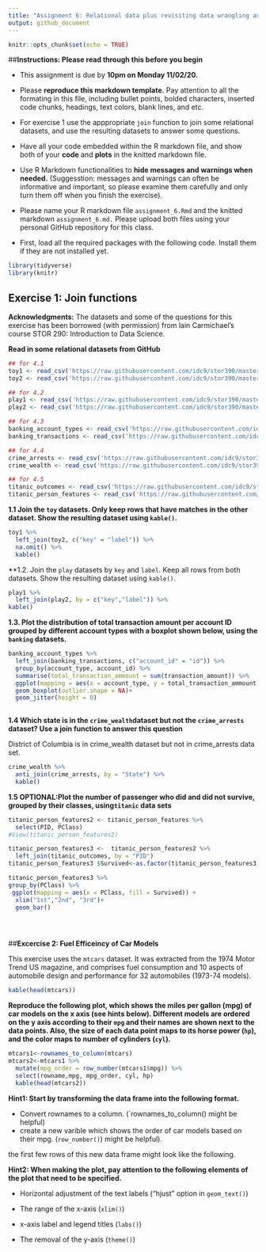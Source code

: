 ```yaml
---
title: "Assignment 6: Relational data plus revisiting data wrangling and visualization"
output: github_document
---
```


```r
knitr::opts_chunk$set(echo = TRUE)
```


##**Instructions: Please read through this before you begin**


* This assignment is due by **10pm on Monday 11/02/20.**

* Please **reproduce this markdown template.** Pay attention to all the formating in this file, including bullet points, bolded characters, inserted code chunks, headings, text colors, blank lines, and etc.

* For exercise 1 use the apppropriate `join` function to join some relational datasets, and use the resulting datasets to answer some questions.

* Have all your code embedded within the R markdown file, and show both of your **code** and **plots** in the knitted markdown file.

* Use R Markdown functionalities to **hide messages and warnings when needed.** (Suggesstion: messages and warnings can often be informative and important, so please examine them carefully and only turn them off when you finish the exercise).

* Please name your R markdown file `assignment_6.Rmd` and the knitted markdown `assignment_6.md.` Please upload both files using your personal GitHub repository for this class. 

* First, load all the required packages with the following code. Install them if they are not installed yet.


```r

library(tidyverse)
library(knitr)

```


## **Exercise 1: Join functions**

**Acknowledgments:** The datasets and some of the questions for this exercise has been borrowed (with permission) from lain Carmichael's course STOR 290: Introduction to Data Science.

**Read in some relational datasets from GitHub**

```r

## for 4.1
toy1 <- read_csv('https://raw.githubusercontent.com/idc9/stor390/master/data/joins/toy_one.csv')
toy2 <- read_csv('https://raw.githubusercontent.com/idc9/stor390/master/data/joins/toy_two.csv')

## for 4.2
play1 <- read_csv('https://raw.githubusercontent.com/idc9/stor390/master/data/joins/play_one.csv')
play2 <- read_csv('https://raw.githubusercontent.com/idc9/stor390/master/data/joins/play_two.csv')

## for 4.3
banking_account_types <- read_csv('https://raw.githubusercontent.com/idc9/stor390/master/data/joins/banking_account_types.csv')
banking_transactions <- read_csv('https://raw.githubusercontent.com/idc9/stor390/master/data/joins/banking_transactions.csv')

## for 4.4
crime_arrests <- read_csv('https://raw.githubusercontent.com/idc9/stor390/master/data/joins/crime_arrests.csv')
crime_wealth <- read_csv('https://raw.githubusercontent.com/idc9/stor390/master/data/joins/crime_wealth.csv')

## for 4.5
titanic_outcomes <- read_csv('https://raw.githubusercontent.com/idc9/stor390/master/data/joins/titanic_outcomes.csv')
titanic_person_features <- read_csv('https://raw.githubusercontent.com/idc9/stor390/master/data/joins/titanic_person_features.csv')


```




**1.1 Join the `toy` datasets. Only keep rows that have matches in the other dataset. Show the resulting dataset using `kable()`.**

```r
toy1 %>% 
  left_join(toy2, c("key" = "label")) %>% 
  na.omit() %>% 
  kable()


```


**1.2. Join the `play` datasets by `key` and `label`. Keep all rows from both datasets. Show the resulting dataset using `kable()`.


```r
play1 %>% 
  left_join(play2, by = c("key","label")) %>% 
kable()
```


**1.3. Plot the distribution of total transaction amount per account ID grouped by different account types with a boxplot shown below, using the `banking` datasets.**


```r

banking_account_types %>% 
  left_join(banking_transactions, c("account_id" = "id")) %>% 
  group_by(account_type, account_id) %>% 
  summarise(total_transaction_ammount = sum(transaction_amount)) %>% 
  ggplot(mapping = aes(x = account_type, y = total_transaction_ammount)) +
  geom_boxplot(outlier.shape = NA)+
  geom_jitter(height = 0)
  
```


**1.4 Which state is in the `crime_wealth`dataset but not the `crime_arrests` dataset? Use a join function to answer this question**

District of Columbia is in crime_wealth dataset but not in crime_arrests data set.


```r

crime_wealth %>% 
  anti_join(crime_arrests, by = "State") %>% 
  kable()

```


**1.5 OPTIONAL:****Plot the number of passenger who did and did not survive, grouped by their classes, using`titanic` data sets**


```r


titanic_person_features2 <- titanic_person_features %>% 
  select(PID, PClass) 
#View(titanic_person_features2)

titanic_person_features3 <-  titanic_person_features2 %>% 
  left_join(titanic_outcomes, by = "PID") 
titanic_person_features3 $Survived<-as.factor(titanic_person_features3 $Survived)

titanic_person_features3 %>% 
group_by(PClass) %>% 
 ggplot(mapping = aes(x = PClass, fill = Survived)) +
  xlim("1st","2nd", "3rd")+
  geom_bar() 

  
```



```r


```



##**Excercise 2: Fuel Efficeincy of Car Models**

This exercise uses the `mtcars` dataset. It was extracted from the 1974 Motor Trend US 
magazine, and comprises fuel consumption and 10 aspects of automobile design and performance for 32 automobiles (1973-74 models).

```r
kable(head(mtcars))
```


**Reproduce the following plot, which shows the miles per gallon (mpg) of car models on the x axis (see hints below). Different models are ordered on the y axis according to their `mpg` and their names are shown next to the data points. Also, the size of each data point maps to its horse power (`hp`), and the color maps to number of cylinders (`cyl`).**


```r

mtcars1<-rownames_to_column(mtcars) 
mtcars2<-mtcars1 %>% 
  mutate(mpg_order = row_number(mtcars1$mpg)) %>% 
  select(rowname,mpg, mpg_order, cyl, hp) 
  kable(head(mtcars2))


```



**Hint1: Start by transforming the data frame into the following format.**

* Convert rownames to a column. (`rownames_to_column() might be helpful)
* create a new varible which shows the order of car models based on their mpg. (`row_number()`) might be helpful).

the first few rows of this new data frame might look like the following.




**Hint2: When making the plot, pay attention to the following elements of the plot that need to be specified.**

* Horizontal adjustment of the text labels ("hjust" option in `geom_text()`)

* The range of the x-axis (`xlim()`)

* x-axis label and legend titles (`labs()`)

* The removal of the y-axis (`theme()`)











